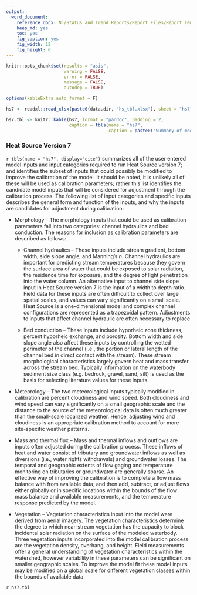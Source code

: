 ```yaml
---
output: 
  word_document:
    reference_docx: N:/Status_and_Trend_Reports/Report_Files/Report_Template.docx
    keep_md: yes
    toc: yes
    fig_caption: yes
    fig_width: 12
    fig_height: 6
---
```


```r

knitr::opts_chunk$set(results = "asis",
                      warning = FALSE,
                      error = FALSE,
                      message = FALSE,
                      autodep = TRUE)

options(kableExtra.auto_format = F)

```

```r

hs7 <- readxl::read_xlsx(paste0(data.dir, "hs_tbl.xlsx"), sheet = "hs7")

hs7.tbl <- knitr::kable(hs7, format = "pandoc", padding = 2,
                        caption = tbls(name = "hs7", 
                                       caption = paste0("Summary of model inputs and input categories required for Heat Source version 7.")))

```

### Heat Source Version 7

`r tbls(name = "hs7", display="cite")` summarizes all of the user entered model inputs and input categories required to run Heat Source version 7; and identifies the subset of inputs that could possibly be modified to improve the calibration of the model. It should be noted, it is unlikely all of these will be used as calibration parameters; rather this list identifies the candidate model inputs that will be considered for adjustment through the calibration process.
The following list of input categories and specific inputs describes the general form and function of the inputs, and why the inputs are candidates for adjustment during calibration:

*	Morphology – The morphology inputs that could be used as calibration parameters fall into two categories: channel hydraulics and bed conduction. The reasons for inclusion as calibration parameters are described as follows:    

    +	Channel hydraulics – These inputs include stream gradient, bottom width, side slope angle, and Manning’s *n*. Channel hydraulics are important for predicting stream temperatures because they govern the surface area of water that could be exposed to solar radiation, the residence time for exposure, and the degree of light penetration into the water column. An alternative input to channel side slope input in Heat Source version 7 is the input of a width to depth ratio. Field data for these inputs are often difficult to collect over large spatial scales, and values can vary significantly on a small scale. Heat Source is a one-dimensional model and complex channel configurations are represented as a trapezoidal pattern. Adjustments to inputs that affect channel hydraulic are often necessary to replace    
  
    +	Bed conduction – These inputs include hyporheic zone thickness, percent hyporheic exchange, and porosity. Bottom width and side slope angle also affect these inputs by controlling the wetted perimeter of the channel (i.e., the portion or lateral length of the channel bed in direct contact with the stream). These stream morphological characteristics largely govern heat and mass transfer across the stream bed. Typically information on the waterbody sediment size class (e.g. bedrock, gravel, sand, silt) is used as the basis for selecting literature values for these inputs.    
  
*	Meteorology – The two meteorological inputs typically modified in calibration are percent cloudiness and wind speed. Both cloudiness and wind speed can vary significantly on a small geographic scale and the distance to the source of the meteorological data is often much greater than the small-scale localized weather. Hence, adjusting wind and cloudiness is an appropriate calibration method to account for more site-specific weather patterns.    

*	Mass and thermal flux – Mass and thermal inflows and outflows are inputs often adjusted during the calibration process. These inflows of heat and water consist of tributary and groundwater inflows as well as diversions (i.e., water rights withdrawals) and groundwater losses. The temporal and geographic extents of flow gaging and temperature monitoring on tributaries or groundwater are generally sparse. An effective way of improving the calibration is to complete a flow mass balance with from available data, and then add, subtract, or adjust flows either globally or in specific locations within the bounds of the flow mass balance and available measurements, and the temperature response predicted by the model.

*	Vegetation – Vegetation characteristics input into the model were derived from aerial imagery. The vegetation characteristics determine the degree to which near-stream vegetation has the capacity to block incidental solar radiation on the surface of the modeled waterbody. Three vegetation inputs incorporated into the model calibration process are the vegetation density, overhang, and height. Field measurements offer a general understanding of vegetation characteristics within the watershed, however variability in these parameters can be significant on smaller geographic scales. To improve the model fit these model inputs may be modified on a global scale for different vegetation classes within the bounds of available data.    

`r hs7.tbl`